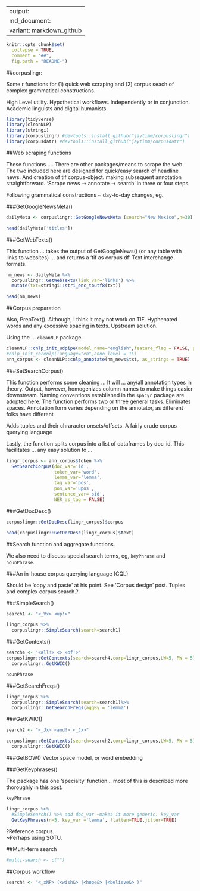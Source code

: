 
---
output:
  md_document:
    variant: markdown_github
---

```r
knitr::opts_chunk$set(
  collapse = TRUE,
  comment = "##",
  fig.path = "README-")
```

##corpuslingr: 

Some r functions for (1) quick web scraping and (2) corpus seach of complex grammatical constructions. 

High Level utility. Hypothetical workflows. Independently or in conjunction.  Academic linguists and digital humanists.

```r
library(tidyverse)
library(cleanNLP)
library(stringi)
library(corpuslingr) #devtools::install_github("jaytimm/corpuslingr")
library(corpusdatr) #devtools::install_github("jaytimm/corpusdatr")
```


##Web scraping functions

These functions .... There are other packages/means to scrape the web.  The two included here are designed for quick/easy search of headline news. And creation of tif corpus-object.  making subsequent annotation straightforward.  'Scrape news -> annotate -> search' in three or four steps.

Following grammatical constructions ~ day-to-day changes, eg.

###GetGoogleNewsMeta()
```r
dailyMeta <- corpuslingr::GetGoogleNewsMeta (search="New Mexico",n=30)

head(dailyMeta['titles'])
```


###GetWebTexts()

This function ... takes the output of GetGoogleNews() (or any table with links to websites) ... and returns a 'tif as corpus df'
Text interchange formats.

```r
nm_news <- dailyMeta %>% 
  corpuslingr::GetWebTexts(link_var='links') %>%
  mutate(txt=stringi::stri_enc_toutf8(txt))

head(nm_news)
```


##Corpus preparation

Also, PrepText(). Although, I think it may not work on TIF.
Hyphenated words and any excessive spacing in texts. Upstream solution.

Using the ... `cleanNLP` package. 
```r
cleanNLP::cnlp_init_udpipe(model_name="english",feature_flag = FALSE, parser = "none") 
#cnlp_init_corenlp(language="en",anno_level = 1L)
ann_corpus <- cleanNLP::cnlp_annotate(nm_news$txt, as_strings = TRUE) 
```




###SetSearchCorpus()

This function performs some cleaning ... It will ... any/all annotation types in theory.  Output, however, homogenizes column names to make things easier downstream. Naming conventions established in the `spacyr` package are adopted here.  The function performs two or three general tasks. Eliminates spaces.  Annotation form varies depending on the annotator, as different folks have different 

Adds tuples and their chraracter onsets/offsets. A fairly crude corpus querying language  

Lastly, the function splits corpus into a list of dataframes by doc_id.  This facilitates ... any easy solution to ...


```r
lingr_corpus <- ann_corpus$token %>%
  SetSearchCorpus(doc_var='id', 
                  token_var='word', 
                  lemma_var='lemma', 
                  tag_var='pos', 
                  pos_var='upos',
                  sentence_var='sid',
                  NER_as_tag = FALSE)
```


###GetDocDesc() 


```r
corpuslingr::GetDocDesc(lingr_corpus)$corpus
```
```r
head(corpuslingr::GetDocDesc(lingr_corpus)$text)
```



##Search function and aggregate functions.

We also need to discuss special search terms, eg, `keyPhrase` and `nounPhrase`.  


###An in-house corpus querying language (CQL)

Should be 'copy and paste' at his point. See 'Corpus design' post. Tuples and complex corpus search.?

###SimpleSearch()
```r
search1 <- "<_Vx> <up!>"

lingr_corpus %>%
  corpuslingr::SimpleSearch(search=search1)
```

###GetContexts()

```r
search4 <- '<all!> <> <of!>'
corpuslingr::GetContexts(search=search4,corp=lingr_corpus,LW=5, RW = 5)%>%
  corpuslingr::GetKWIC()
```



```r
nounPhrase
```


###GetSearchFreqs()
```r
lingr_corpus %>%
  corpuslingr::SimpleSearch(search=search1)%>%
  corpuslingr::GetSearchFreqs(aggBy = 'lemma')
```


###GetKWIC()
```r
search2 <- "<_Jx> <and!> <_Jx>"

corpuslingr::GetContexts(search=search2,corp=lingr_corpus,LW=5, RW = 5)%>%
  corpuslingr::GetKWIC()
```

###GetBOW()
Vector space model, or word embedding


###GetKeyphrases()

The package has one 'specialty' function... most of this is described more thoroughly in this [post]().

```r
keyPhrase
```
```r
lingr_corpus %>%
  #SimpleSearch() %>% add doc_var ~makes it more generic. key_var
  GetKeyPhrases(n=5, key_var ='lemma', flatten=TRUE,jitter=TRUE)
```

?Reference corpus.  
~Perhaps using SOTU.

##Multi-term search

```r
#multi-search <- c("")
```


##Corpus workflow
```r
search4 <- "<_xNP> (<wish&> |<hope&> |<believe&> )"
```



